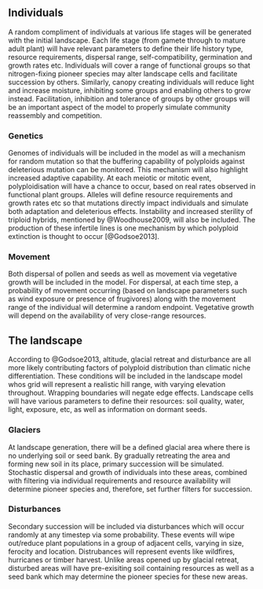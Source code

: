 ## Individuals

A random compliment of individuals at various life stages will be generated with the initial landscape. Each life stage (from gamete through to mature adult plant) will have relevant parameters to define their life history type, resource requirements, dispersal range, self-compatibility, germination and growth rates etc. Individuals will cover a range of functional groups so that nitrogen-fixing pioneer species may alter landscape cells and facilitate succession by others. Similarly, canopy creating individuals will reduce light and increase moisture, inhibiting some groups and enabling others to grow instead. Facilitation, inhibition and tolerance of groups by other groups will be an important aspect of the model to properly simulate community reassembly and competition.

### Genetics

Genomes of individuals will be included in the model as will a mechanism for random mutation so that the buffering capability of polyploids against deleterious mutation can be monitored. This mechanism will also highlight increased adaptive capability. At each meiotic or mitotic event, polyploidisation will have a chance to occur, based on real rates observed in functional plant groups. Alleles will define resource requirements and growth rates etc so that mutations directly impact individuals and simulate both adaptation and deleterious effects. Instability and increased sterility of triploid hybrids, mentioned by @Woodhouse2009, will also be included. The production of these infertile lines is one mechanism by which polyploid extinction is thought to occur [@Godsoe2013].


### Movement

Both dispersal of pollen and seeds as well as movement via vegetative growth will be included in the model. For dispersal, at each time step, a probability of movement occurring (based on landscape parameters such as wind exposure or presence of frugivores) along with the movement range of the individual will determine a random endpoint. Vegetative growth will depend on the availability of very close-range resources.


## The landscape

According to @Godsoe2013, altitude, glacial retreat and disturbance are all more likely contributing factors of polyploid distribution than climatic niche differentiation. These conditions will be included in the landscape model whos grid will represent a realistic hill range, with varying elevation throughout. Wrapping boundaries will negate edge effects. Landscape cells will have various parameters to define their resources: soil quality, water, light, exposure, etc, as well as information on dormant seeds.

### Glaciers

At landscape generation, there will be a defined glacial area where there is no underlying soil or seed bank. By gradually retreating the area and forming new soil in its place, primary succession will be simulated. Stochastic dispersal and growth of individuals into these areas, combined with filtering via individual requirements and resource availability will determine pioneer species and, therefore, set further filters for succession.

### Disturbances

Secondary succession will be included via disturbances which will occur randomly at any timestep via some probability. These events will wipe out/reduce plant populations in a group of adjacent cells, varying in size, ferocity and location. Distrubances will represent events like wildfires, hurricanes or timber harvest. Unlike areas opened up by glacial retreat, disturbed areas will have pre-exisiting soil containing resources as well as a seed bank which may determine the pioneer species for these new areas.